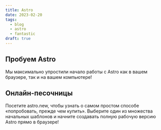 ```yaml
---
title: Astro
date: 2023-02-20
tags:
  - blog
  - astro
  - fantastic
draft: true
---
```


## Пробуем Astro

Мы максимально упростили начало работы с Astro как в вашем браузере, так и на вашем компьютере!

## Онлайн-песочницы

Посетите astro.new, чтобы узнать о самом простом способе «попробовать, прежде чем купить». Выберите один из множества начальных шаблонов и начните создавать полную рабочую версию Astro прямо в браузере!
